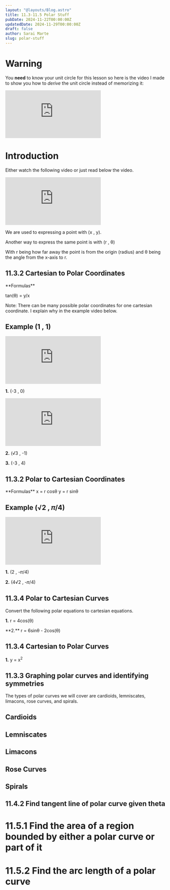 ```yaml
---
layout: "@layouts/Blog.astro"
title: 11.3-11.5 Polar Stuff
pubDate: 2024-11-22T00:00:00Z
updatedDate: 2024-11-29T00:00:00Z
draft: false
author: Sarai Marte
slug: polar-stuff
---
```




# Warning 

You **need** to know your unit circle for this lesson so here is the video I made to show you how to *derive* the unit circle instead of memorizing it: 

<iframe src="https://www.youtube.com/embed/m0xs9RwVnnk?si=QILfFVIACx9zxEzv" title="YouTube video player" frameborder="0" allow="accelerometer; autoplay; clipboard-write; encrypted-media; gyroscope; picture-in-picture; web-share" referrerpolicy="strict-origin-when-cross-origin" allowfullscreen></iframe>

# Introduction 

Either watch the following video or just read below the video. 

<iframe src="https://www.youtube.com/embed/bSF4wa02p5Y?si=Uwprt-JznnDC_Xxs" title="YouTube video player" frameborder="0" allow="accelerometer; autoplay; clipboard-write; encrypted-media; gyroscope; picture-in-picture; web-share" referrerpolicy="strict-origin-when-cross-origin" allowfullscreen></iframe>

We are used to expressing a point with (x , y).

Another way to express the same point is with (r , θ)

With r being how far away the point is from the origin (radius) and θ being the angle from the x-axis to r.

<ImageMd img={img1} alt = "Illustration showing difference between the old way we considered points on a graph vs the new way- the polar way."> </ImageMd>

## 11.3.2 Cartesian to Polar Coordinates

<RuleBox>
**Formulas**

<div style="object-fit:contain;">
<img src={img2.src} alt="" /> 
</div>

tan(θ) = y/x

Note: There can be many possible polar coordinates for one cartesian coordinate. I explain why in the example video below.

</RuleBox>

## Example (1 , 1)

<iframe src="https://www.youtube.com/embed/hIL_MMjYR_k?si=yMq1M3v5DTBAGcSJ" title="YouTube video player" frameborder="0" allow="accelerometer; autoplay; clipboard-write; encrypted-media; gyroscope; picture-in-picture; web-share" referrerpolicy="strict-origin-when-cross-origin" allowfullscreen></iframe>

**1.** (-3 , 0)

<Solution>
<iframe src="https://www.youtube.com/embed/HzxRoizEvlM?si=aDHOiPHU0UWzTl6Y" title="YouTube video player" frameborder="0" allow="accelerometer; autoplay; clipboard-write; encrypted-media; gyroscope; picture-in-picture; web-share" referrerpolicy="strict-origin-when-cross-origin" allowfullscreen></iframe>
</Solution>

**2.** (√3 , -1)

<Solution>

</Solution>

**3.** (-3 , 4)

<Solution>

</Solution>

## 11.3.2 Polar to Cartesian Coordinates

<RuleBox>
**Formulas**  
x = r cosθ  
y = r sinθ

</RuleBox>

## Example (√2 , 𝜋/4)

<iframe src="https://www.youtube.com/embed/48JL131GJqk?si=dekPSjDfqVoEk10b" title="YouTube video player" frameborder="0" allow="accelerometer; autoplay; clipboard-write; encrypted-media; gyroscope; picture-in-picture; web-share" referrerpolicy="strict-origin-when-cross-origin" allowfullscreen></iframe>

**1.** (2 , -𝜋/4)

<Solution>

</Solution>

**2.** (4√2 , -𝜋/4)

<Solution>

</Solution>

## 11.3.4 Polar to Cartesian Curves

Convert the following polar equations to cartesian equations.

**1.** r = 4cos(θ)

<Solution>

</Solution>
**2.** r = 6sinθ - 2cos(θ)

<Solution>

</Solution>

## 11.3.4 Cartesian to Polar Curves

**1.** y = x<sup>2</sup>

<Solution>

</Solution>

## 11.3.3 Graphing polar curves and identifying symmetries  

The types of polar curves we will cover are cardioids, lemniscates, limacons, rose curves, and spirals. 

## Cardioids

## Lemniscates

## Limacons

## Rose Curves 

## Spirals

## 11.4.2 Find tangent line of polar curve given theta

# 11.5.1  Find the area of a region bounded by either a polar curve or part of it

# 11.5.2 Find the arc length of a polar curve 